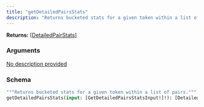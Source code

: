 ```yaml
---
title: "getDetailedPairsStats"
description: "Returns bucketed stats for a given token within a list of pairs."
---
```


**Returns:** [[DetailedPairStats]](/api-reference/types/detailedpairstats)

### Arguments

<a href="/api-reference/types/getdetailedpairsstatsinput">
  <ResponseField name="input" type="[GetDetailedPairsStatsInput!]!" required>
    No description provided
  </ResponseField>
</a>

### Schema


```graphql 
"""Returns bucketed stats for a given token within a list of pairs."""
getDetailedPairsStats(input: [GetDetailedPairsStatsInput!]!): [DetailedPairStats]
```
